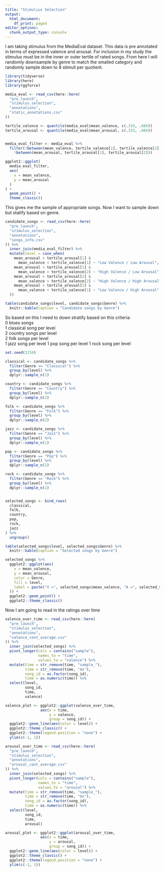 ```yaml
---
title: "Stimulius Selection"
output:
  html_document:
    df_print: paged
editor_options:
  chunk_output_type: console
---
```



I am taking stimulus from the MediaEval dataset. This data is pre annotated in terms of expressed valence and arousal. For inclusion in my study the stimulus must be in the inner or outer tertile of rated songs. From here I will randomly downsample by genre to match the smalled category and randomly sample down to 8 stimuli per quotient. 

```r
library(tidyverse)
library(here)
library(ggforce)
```


```r

media_eval <- read_csv(here::here(
  "pre_launch",
  "stimulus_selection",
  "annotations",
  "static_annotations.csv"
))

tertile_valence <- quantile(media_eval$mean_valence, c(.333, .666))
tertile_arousal <- quantile(media_eval$mean_arousal, c(.333, .666))


media_eval_filter <- media_eval %>%
  filter(!between(mean_valence, tertile_valence[1], tertile_valence[2]) &
    !between(mean_arousal, tertile_arousal[1], tertile_arousal[2]))

ggplot2::ggplot(
  media_eval_filter,
  aes(
    x = mean_valence,
    y = mean_arousal
  )
) +
  geom_point() +
  theme_classic()
```

This gives me the sample of appropriate songs. Now I want to sample down but statify based on genre. 

```r
candidate_songs <- read_csv(here::here(
  "pre_launch",
  "stimulus_selection",
  "annotations",
  "songs_info.csv"
)) %>%
  inner_join(media_eval_filter) %>%
  mutate(level = case_when(
    mean_arousal < tertile_arousal[1] &
      mean_valence < tertile_valence[1] ~ "Low Valence / Low Arousal",
    mean_arousal < tertile_arousal[1] &
      mean_valence > tertile_valence[2] ~ "High Valence / Low Arousal",
    mean_arousal > tertile_arousal[2] &
      mean_valence > tertile_valence[2] ~ "High Valence / High Arousal",
    mean_arousal > tertile_arousal[2] &
      mean_valence < tertile_valence[1] ~ "Low Valence / High Arousal"
  ))

table(candidate_songs$level, candidate_songs$Genre) %>%
  knitr::kable(caption = "Candidate songs by Genre")
```

So based on this I need to down stratify based on this criteria:   
  0 blues songs  
  1 classical song per level  
  2 country songs per level   
  2 folk songs per level  
  1 jazz song per level 
  1 pop song per level 
  1 rock song per level
  
  
```r

set.seed(1234)

classical <- candidate_songs %>%
  filter(Genre == "Classical") %>%
  group_by(level) %>%
  dplyr::sample_n(1)

country <- candidate_songs %>%
  filter(Genre == "Country") %>%
  group_by(level) %>%
  dplyr::sample_n(2)

folk <- candidate_songs %>%
  filter(Genre == "Folk") %>%
  group_by(level) %>%
  dplyr::sample_n(2)

jazz <- candidate_songs %>%
  filter(Genre == "Jazz") %>%
  group_by(level) %>%
  dplyr::sample_n(1)

pop <- candidate_songs %>%
  filter(Genre == "Pop") %>%
  group_by(level) %>%
  dplyr::sample_n(1)

rock <- candidate_songs %>%
  filter(Genre == "Rock") %>%
  group_by(level) %>%
  dplyr::sample_n(1)


selected_songs <- bind_rows(
  classical,
  folk,
  country,
  pop,
  rock,
  jazz
) %>%
  ungroup()

table(selected_songs$level, selected_songs$Genre) %>%
  knitr::kable(caption = "Selected songs by Genre")

selected_songs %>%
  ggplot2::ggplot(aes(
    x = mean_valence,
    y = mean_arousal,
    color = Genre,
    fill = level,
    label = paste("V =", selected_songs$mean_valence, "A =", selected_songs$mean_arousal)
  )) +
  ggplot2::geom_point() +
  ggplot2::theme_classic()
```


Now I am going to read in the ratings over time 
```r

valence_over_time <- read_csv(here::here(
  "pre_launch",
  "stimulus_selection",
  "annotations",
  "valence_cont_average.csv"
)) %>%
  inner_join(selected_songs) %>% 
  pivot_longer(cols = contains("sample"), 
               names_to = "time", 
               values_to = "valence") %>% 
  mutate(time = str_remove(time, "sample_"), 
         time = str_remove(time, "ms"),
         song_id = as.factor(song_id), 
         time = as.numeric(time)) %>% 
  select(level, 
         song_id,
         time, 
         valence)

valence_plot <- ggplot2::ggplot(valence_over_time, 
                aes(x = time, 
                    y = valence, 
                    group = song_id)) + 
  ggplot2::geom_line(aes(color = level)) + 
  ggplot2::theme_classic() + 
  ggplot2::theme(legend.position = "none") + 
  ylim(c(-1, 1))

arousal_over_time <- read_csv(here::here(
  "pre_launch",
  "stimulus_selection",
  "annotations",
  "arousal_cont_average.csv"
)) %>%
  inner_join(selected_songs) %>% 
  pivot_longer(cols = contains("sample"), 
               names_to = "time", 
               values_to = "arousal") %>% 
  mutate(time = str_remove(time, "sample_"), 
         time = str_remove(time, "ms"),
         song_id = as.factor(song_id), 
         time = as.numeric(time)) %>% 
  select(level, 
         song_id,
         time, 
         arousal)

arousal_plot <- ggplot2::ggplot(arousal_over_time, 
                aes(x = time, 
                    y = arousal, 
                    group = song_id)) + 
  ggplot2::geom_line(aes(color = level)) + 
  ggplot2::theme_classic() + 
  ggplot2::theme(legend.position = "none") + 
  ylim(c(-1, 1))



```
